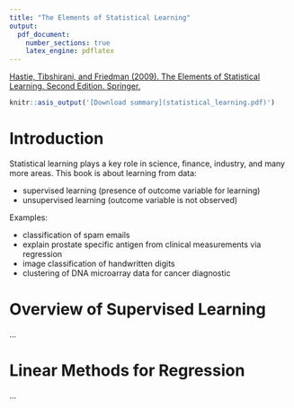 ```yaml
---
title: "The Elements of Statistical Learning"
output:
  pdf_document:
    number_sections: true
    latex_engine: pdflatex
---
```


[Hastie, Tibshirani, and Friedman (2009). The Elements of Statistical Learning. Second Edition. Springer.](https://hastie.su.domains/Papers/ESLII.pdf)

```r
knitr::asis_output('[Download summary](statistical_learning.pdf)')
```

# Introduction

Statistical learning plays a key role in science, finance, industry, and many more areas. This book is about learning from data:

- supervised learning (presence of outcome variable for learning)
- unsupervised learning (outcome variable is not observed)

Examples:

- classification of spam emails
- explain prostate specific antigen from clinical measurements via regression
- image classification of handwritten digits
- clustering of DNA microarray data for cancer diagnostic

# Overview of Supervised Learning

...

# Linear Methods for Regression

...

